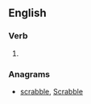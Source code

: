 ==English==

===Verb===
{{head|en|verb form}}

# {{en-third-person singular of|clabber}}

===Anagrams===
* [[scrabble#English|scrabble]], [[Scrabble#English|Scrabble]]